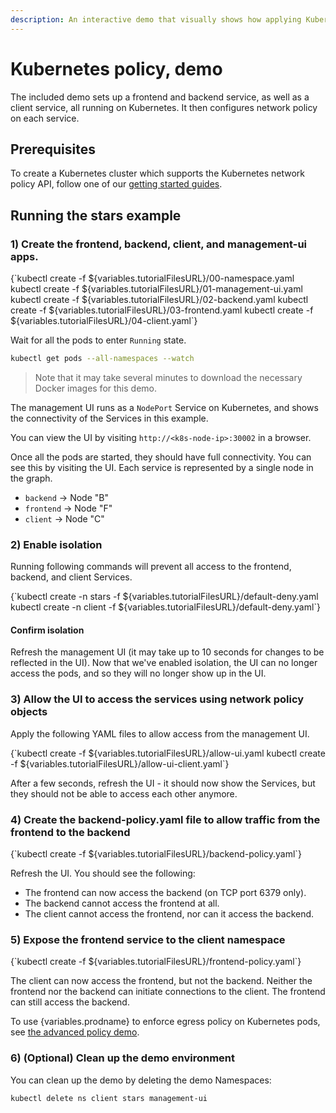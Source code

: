```yaml
---
description: An interactive demo that visually shows how applying Kubernetes policy allows and denies connections.
---
```



# Kubernetes policy, demo

The included demo sets up a frontend and backend service, as well as a client service, all
running on Kubernetes. It then configures network policy on each service.

## Prerequisites

To create a Kubernetes cluster which supports the Kubernetes network policy API, follow
one of our [getting started guides](../../../getting-started/index.mdx).

## Running the stars example

### 1) Create the frontend, backend, client, and management-ui apps.

<CodeBlock language='shell'>
{`kubectl create -f ${variables.tutorialFilesURL}/00-namespace.yaml
kubectl create -f ${variables.tutorialFilesURL}/01-management-ui.yaml
kubectl create -f ${variables.tutorialFilesURL}/02-backend.yaml
kubectl create -f ${variables.tutorialFilesURL}/03-frontend.yaml
kubectl create -f ${variables.tutorialFilesURL}/04-client.yaml`}
</CodeBlock>

Wait for all the pods to enter `Running` state.

```bash
kubectl get pods --all-namespaces --watch
```

> Note that it may take several minutes to download the necessary Docker images for this demo.

The management UI runs as a `NodePort` Service on Kubernetes, and shows the connectivity
of the Services in this example.

You can view the UI by visiting `http://<k8s-node-ip>:30002` in a browser.

Once all the pods are started, they should have full connectivity. You can see this by visiting the UI. Each service is
represented by a single node in the graph.

- `backend` -> Node "B"
- `frontend` -> Node "F"
- `client` -> Node "C"

### 2) Enable isolation

Running following commands will prevent all access to the frontend, backend, and client Services.

<CodeBlock language='shell'>
{`kubectl create -n stars -f ${variables.tutorialFilesURL}/default-deny.yaml
kubectl create -n client -f ${variables.tutorialFilesURL}/default-deny.yaml`}
</CodeBlock>

#### Confirm isolation

Refresh the management UI (it may take up to 10 seconds for changes to be reflected in the UI).
Now that we've enabled isolation, the UI can no longer access the pods, and so they will no longer show up in the UI.

### 3) Allow the UI to access the services using network policy objects

Apply the following YAML files to allow access from the management UI.

<CodeBlock language='shell'>
{`kubectl create -f ${variables.tutorialFilesURL}/allow-ui.yaml
kubectl create -f ${variables.tutorialFilesURL}/allow-ui-client.yaml`}
</CodeBlock>

After a few seconds, refresh the UI - it should now show the Services, but they should not be able to access each other anymore.

### 4) Create the backend-policy.yaml file to allow traffic from the frontend to the backend

<CodeBlock language='shell'>
{`kubectl create -f ${variables.tutorialFilesURL}/backend-policy.yaml`}
</CodeBlock>

Refresh the UI. You should see the following:

- The frontend can now access the backend (on TCP port 6379 only).
- The backend cannot access the frontend at all.
- The client cannot access the frontend, nor can it access the backend.

### 5) Expose the frontend service to the client namespace

<CodeBlock language='shell'>
{`kubectl create -f ${variables.tutorialFilesURL}/frontend-policy.yaml`}
</CodeBlock>

The client can now access the frontend, but not the backend. Neither the frontend nor the backend
can initiate connections to the client. The frontend can still access the backend.

To use {variables.prodname} to enforce egress policy on Kubernetes pods, see [the advanced policy demo](kubernetes-policy-advanced.mdx).

### 6) (Optional) Clean up the demo environment

You can clean up the demo by deleting the demo Namespaces:

```bash
kubectl delete ns client stars management-ui
```
